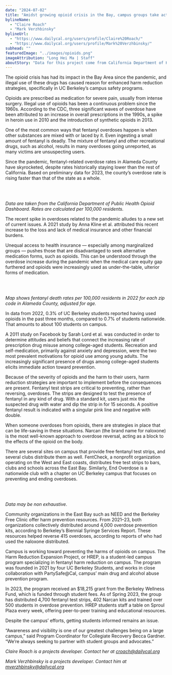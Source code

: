 ```yaml
---
date: "2024-07-02"
title: "Amidst growing opioid crisis in the Bay, campus groups take action"
bylineName:
  - "Claire Roach"
  - "Mark Verzhbinsky"
bylineUrl:
  - "https://www.dailycal.org/users/profile/Claire%20Roach/"
  - "https://www.dailycal.org/users/profile/Mark%20Verzhbinsky/"
subhead: ""
featuredImage: "../images/opioids.png"
imageAttribution: "Long Hei Ma | Staff"
aboutStory: "Data for this project come from California Department of Health."
---
```


The opioid crisis has had its impact in the Bay Area since the pandemic, and illegal use of these drugs has caused reason for enhanced harm reduction strategies, specifically in UC Berkeley’s campus safety programs.

Opioids are prescribed as medication for severe pain, usually from intense surgery. Illegal use of opioids has been a continuous problem since the 1960s. According to the CDC, three significant waves of overdose have been attributed to an increase in overall prescriptions in the 1990s, a spike in heroin use in 2010 and the introduction of synthetic opioids in 2013.

One of the most common ways that fentanyl overdoses happen is when other substances are mixed with or laced by it. Even ingesting a small amount of fentanyl is deadly. The mixture of fentanyl and other recreational drugs, such as alcohol, results in many overdoses going unreported, as many victims are unsuspecting users.

Since the pandemic, fentanyl-related overdose rates in Alameda County have skyrocketed, despite rates historically staying lower than the rest of California. Based on preliminary data for 2023, the county’s overdose rate is rising faster than that of the state as a whole.

<br />

<AgeBarChart />

<br />

_Data are taken from the California Department of Public Health Opioid Dashboard. Rates are calculated per 100,000 residents._

The recent spike in overdoses related to the pandemic alludes to a new set of current issues. A 2021 study by Anna Kline et al. attributed this recent increase to the loss and lack of medical insurance and other financial burdens.

Unequal access to health insurance — especially among marginalized groups — pushes those that are disadvantaged to seek alternative medication forms, such as opioids. This can be understood through the overdose increase during the pandemic when the medical care equity gap furthered and opioids were increasingly used as under-the-table, ulterior forms of medication.

<br />

<RatesMap />

<br />

_Map shows fentanyl death rates per 100,000 residents in 2022 for each zip code in Alameda County, adjusted for age._

In data from 2022, 0.3% of UC Berkeley students reported having used opioids in the past three months, compared to 0.7% of students nationwide. That amounts to about 100 students on campus.

A 2011 study on Facebook by Sarah Lord et al. was conducted in order to determine attitudes and beliefs that connect the increasing rate of prescription drug misuse among college-aged students. Recreation and self-medication, primarily against anxiety and depression, were the two most prevalent motivations for opioid use among young adults. The increasingly significant presence of drugs among college-aged students elicits immediate action toward prevention.

Because of the severity of opioids and the harm to their users, harm reduction strategies are important to implement before the consequences are present. Fentanyl test strips are critical to preventing, rather than reversing, overdoses. The strips are designed to test the presence of fentanyl in any kind of drug. With a standard kit, users just mix the suspected drug with water and dip the strip in for 15 seconds. A positive fentanyl result is indicated with a singular pink line and negative with double.

When someone overdoses from opioids, there are strategies in place that can be life-saving in these situations. Narcan (the brand name for naloxone) is the most well-known approach to overdose reversal, acting as a block to the effects of the opioid on the body.

There are several sites on campus that provide free fentanyl test strips, and several clubs distribute them as well. FentCheck, a nonprofit organization operating on the West and East coasts, distributes free test strips to bars, clubs and schools across the East Bay. Similarly, End Overdose is a nationwide club with a chapter on UC Berkeley campus that focuses on preventing and ending overdoses.

<br />

<TestStripMap />

<br />

_Data may be non exhaustive._

Community organizations in the East Bay such as NEED and the Berkeley Free Clinic offer harm prevention resources. From 2021–23, both organizations collectively distributed around 4,000 overdose prevention kits, according to Berkeley’s Biennial Syringe Services Report. These resources helped reverse 415 overdoses, according to reports of who had used the naloxone distributed.

Campus is working toward preventing the harms of opioids on campus. The Harm Reduction Expansion Project, or HREP, is a student-led campus program specializing in fentanyl harm reduction on campus. The program was founded in 2021 by four UC Berkeley Students, and works in close collaboration with PartySafe@Cal, campus’ main drug and alcohol abuse prevention program.

In 2023, the program received an $18,215 grant from the Berkeley Wellness Fund, which is funded through student fees. As of Spring 2023, the group has distributed 4,700 fentanyl test strips, 402 Narcan kits and trained over 500 students in overdose prevention. HREP students staff a table on Sproul Plaza every week, offering peer-to-peer training and educational resources.

Despite the campus’ efforts, getting students informed remains an issue.

“Awareness and visibility is one of our greatest challenges being on a large campus,” said Program Coordinator for Collegiate Recovery Becca Gardner. “We’re always seeking to partner with student groups and advocates.”

_Claire Roach is a projects developer. Contact her at [croach@dailycal.org](mailto:croach@dailycal.org)_

_Mark Verzhbinsky is a projects developer. Contact him at [mverzhbinsky@dailycal.org](mailto:mverzhbinsky@dailycal.org)_
